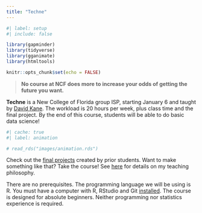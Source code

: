 ```yaml
---
title: "Techne"
---
```


```r
#| label: setup
#| include: false

library(gapminder)
library(tidyverse)
library(gganimate)
library(htmltools)

knitr::opts_chunk$set(echo = FALSE)
```

> **No course at NCF does more to increase your odds of getting the future you want.**

**Techne** is a New College of Florida group ISP, starting January 6 and taught by [David Kane](https://davidkane.info/). The workload is 20 hours per week, plus class time and the final project. By the end of this course, students will be able to do basic data science!


```r
#| cache: true
#| label: animation

# read_rds("images/animation.rds")
```

Check out the [final projects](https://isp.davidkane.info/projects.html) created by prior students. Want to make something like that? Take the course! See [here](https://davidkane.info/writings/philosophy.html) for details on my teaching philosophy.

There are no prerequisites. The programming language we will be using is R. You must have a computer with R, RStudio and Git [installed](https://happygitwithr.com). The course is designed for absolute beginners. Neither programming nor statistics experience is required.

